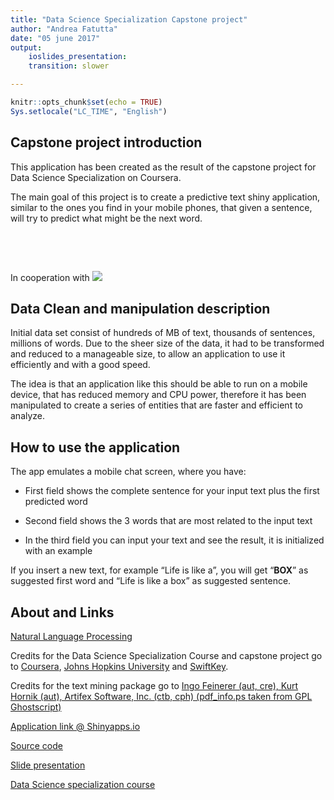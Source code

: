 ```yaml
---
title: "Data Science Specialization Capstone project"
author: "Andrea Fatutta"
date: "05 june 2017"
output: 
    ioslides_presentation:
    transition: slower

---
```


```r
knitr::opts_chunk$set(echo = TRUE)
Sys.setlocale("LC_TIME", "English")
```

## Capstone project introduction

This application has been created as the result of the capstone project for Data Science Specialization on Coursera.

The main goal of this project is to create a predictive text shiny application, similar to the ones you find in your mobile phones, that given a sentence, will try to predict what might be the next word.

&nbsp;

&nbsp;

In cooperation with
![](logo.png)

## Data Clean and manipulation description

Initial data set consist of hundreds of MB of text, thousands of sentences, millions of words.
Due to the sheer size of the data, it had to be transformed and reduced to a manageable size, to allow an application to use it efficiently and with a good speed.

The idea is that an application like this should be able to run on a mobile device, that has reduced memory and CPU power, therefore it has been manipulated to create a series of entities that are faster and efficient to analyze.

## How to use the application
The app emulates a mobile chat screen, where you have:

- First field shows the complete sentence for your input text plus the first predicted word

- Second field shows the 3 words that are most related to the input text

- In the third field you can input your text and see the result, it is initialized with an example

If you insert a new text, for example "Life is like a", you will get "**BOX**" as suggested first word and "Life is like a box" as suggested sentence.


## About and Links

[Natural Language Processing](https://en.wikipedia.org/wiki/Natural_language_processing)

Credits for the Data Science Specialization Course and capstone project go to [Coursera](https://www.coursera.org/), [Johns Hopkins University](https://www.jhu.edu/) and [SwiftKey](https://swiftkey.com/en).

Credits for the text mining package go to [Ingo Feinerer (aut, cre), Kurt Hornik (aut), Artifex Software, Inc. (ctb, cph) (pdf_info.ps taken from GPL Ghostscript)](https://CRAN.R-project.org/package=tm)

[Application link @ Shinyapps.io](https://afatuttacoursera.shinyapps.io/ds_capstone/)

[Source code](https://github.com/AFatuttaCoursera/ds_capstone)

[Slide presentation](http://rpubs.com/AFatuttaCoursera/ds_capstone)

[Data Science specialization course](https://www.coursera.org/specializations/jhu-data-science)







